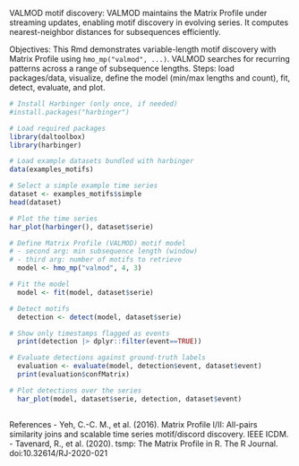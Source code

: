 VALMOD motif discovery: VALMOD maintains the Matrix Profile under streaming updates, enabling motif discovery in evolving series. It computes nearest-neighbor distances for subsequences efficiently.

Objectives: This Rmd demonstrates variable-length motif discovery with Matrix Profile using `hmo_mp("valmod", ...)`. VALMOD searches for recurring patterns across a range of subsequence lengths. Steps: load packages/data, visualize, define the model (min/max lengths and count), fit, detect, evaluate, and plot.

```r
# Install Harbinger (only once, if needed)
#install.packages("harbinger")
```

```r
# Load required packages
library(daltoolbox)
library(harbinger) 
```

```r
# Load example datasets bundled with harbinger
data(examples_motifs)
```

```r
# Select a simple example time series
dataset <- examples_motifs$simple
head(dataset)
```

```r
# Plot the time series
har_plot(harbinger(), dataset$serie)
```

```r
# Define Matrix Profile (VALMOD) motif model
# - second arg: min subsequence length (window)
# - third arg: number of motifs to retrieve
  model <- hmo_mp("valmod", 4, 3)
```

```r
# Fit the model
  model <- fit(model, dataset$serie)
```

```r
# Detect motifs
  detection <- detect(model, dataset$serie)
```

```r
# Show only timestamps flagged as events
  print(detection |> dplyr::filter(event==TRUE))
```

```r
# Evaluate detections against ground-truth labels
  evaluation <- evaluate(model, detection$event, dataset$event)
  print(evaluation$confMatrix)
```

```r
# Plot detections over the series
  har_plot(model, dataset$serie, detection, dataset$event)
  
```


References 
- Yeh, C.-C. M., et al. (2016). Matrix Profile I/II: All-pairs similarity joins and scalable time series motif/discord discovery. IEEE ICDM.
- Tavenard, R., et al. (2020). tsmp: The Matrix Profile in R. The R Journal. doi:10.32614/RJ-2020-021
